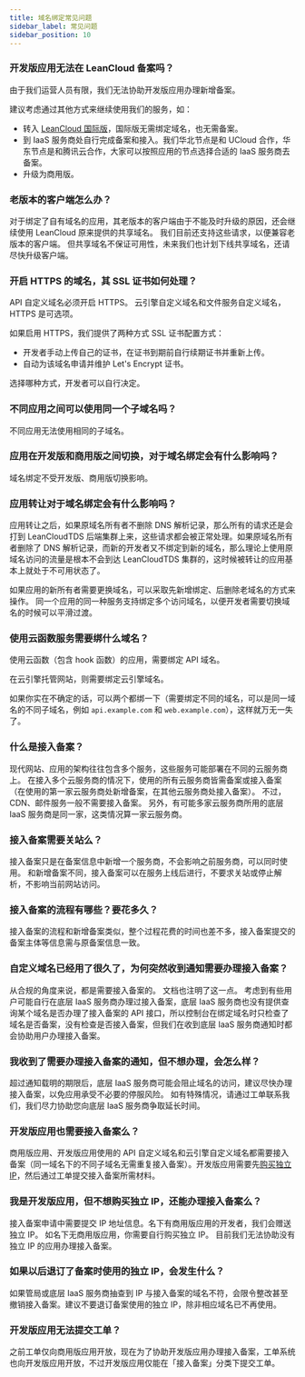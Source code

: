 ```yaml
---
title: 域名绑定常见问题
sidebar_label: 常见问题
sidebar_position: 10
---
```



<Conditional brand="leancloud">

### 开发版应用无法在 LeanCloud 备案吗？

由于我们运营人员有限，我们无法协助开发版应用办理新增备案。

建议考虑通过其他方式来继续使用我们的服务，如：

- 转入 [LeanCloud 国际版](https://leancloud.app)，国际版无需绑定域名，也无需备案。
- 到 IaaS 服务商处自行完成备案和接入。我们华北节点是和 UCloud 合作，华东节点是和腾讯云合作，大家可以按照应用的节点选择合适的 IaaS 服务商去备案。
- 升级为商用版。

### 老版本的客户端怎么办？

对于绑定了自有域名的应用，其老版本的客户端由于不能及时升级的原因，还会继续使用 LeanCloud 原来提供的共享域名。
我们目前还支持这些请求，以便兼容老版本的客户端。
但共享域名不保证可用性，未来我们也计划下线共享域名，还请尽快升级客户端。

</Conditional>

### 开启 HTTPS 的域名，其 SSL 证书如何处理？

API 自定义域名必须开启 HTTPS。
云引擎自定义域名和文件服务自定义域名，HTTPS 是可选项。

如果启用 HTTPS，我们提供了两种方式 SSL 证书配置方式：

- 开发者手动上传自己的证书，在证书到期前自行续期证书并重新上传。
- 自动为该域名申请并维护 Let's Encrypt 证书。

选择哪种方式，开发者可以自行决定。

### 不同应用之间可以使用同一个子域名吗？

不同应用无法使用相同的子域名。

<Conditional brand="leancloud">

### 应用在开发版和商用版之间切换，对于域名绑定会有什么影响吗？

域名绑定不受开发版、商用版切换影响。

</Conditional>

### 应用转让对于域名绑定会有什么影响吗？

应用转让之后，如果原域名所有者不删除 DNS 解析记录，那么所有的请求还是会打到 <Conditional brand="leancloud">LeanCloud</Conditional><Conditional brand="tds">TDS</Conditional> 后端集群上来，这些请求都会被正常处理。如果原域名所有者删除了 DNS 解析记录，而新的开发者又不绑定到新的域名，那么理论上使用原域名访问的流量是根本不会到达 <Conditional brand="leancloud">LeanCloud</Conditional><Conditional brand="tds">TDS</Conditional> 集群的，这时候被转让的应用基本上就处于不可用状态了。

如果应用的新所有者需要更换域名，可以采取先新增绑定、后删除老域名的方式来操作。
同一个应用的同一种服务支持绑定多个访问域名，以便开发者需要切换域名的时候可以平滑过渡。

### 使用云函数服务需要绑什么域名？

使用云函数（包含 hook 函数）的应用，需要绑定 API 域名。

在云引擎托管网站，则需要绑定云引擎域名。

如果你实在不确定的话，可以两个都绑一下（需要绑定不同的域名，可以是同一域名的不同子域名，例如 `api.example.com` 和 `web.example.com`），这样就万无一失了。

### 什么是接入备案？

现代网站、应用的架构往往包含多个服务，这些服务可能部署在不同的云服务商上。
在接入多个云服务商的情况下，使用的所有云服务商皆需备案或接入备案（在使用的第一家云服务商处新增备案，在其他云服务商处接入备案）。
不过，CDN、邮件服务一般不需要接入备案。
另外，有可能多家云服务商所用的底层 IaaS 服务商是同一家，这类情况算一家云服务商。

### 接入备案需要关站么？

接入备案只是在备案信息中新增一个服务商，不会影响之前服务商，可以同时使用。
和新增备案不同，接入备案可以在服务上线后进行，不要求关站或停止解析，不影响当前网站访问。

### 接入备案的流程有哪些？要花多久？

接入备案的流程和新增备案类似，整个过程花费的时间也差不多，接入备案提交的备案主体等信息需与原备案信息一致。

### 自定义域名已经用了很久了，为何突然收到通知需要办理接入备案？

从合规的角度来说，都是需要接入备案的。
文档也注明了这一点。
考虑到有些用户可能自行在底层 IaaS 服务商办理过接入备案，底层 IaaS 服务商也没有提供查询某个域名是否办理了接入备案的 API 接口，所以控制台在绑定域名时只检查了域名是否备案，没有检查是否接入备案，但我们在收到底层 IaaS 服务商通知时都会协助用户办理接入备案。

### 我收到了需要办理接入备案的通知，但不想办理，会怎么样？

超过通知载明的期限后，底层 IaaS 服务商可能会阻止域名的访问，建议尽快办理接入备案，以免应用承受不必要的停服风险。
如有特殊情况，请通过工单联系我们，我们尽力协助您向底层 IaaS 服务商争取延长时间。

<Conditional brand="leancloud">

### 开发版应用也需要接入备案么？

商用版应用、开发版应用使用的 API 自定义域名和云引擎自定义域名都需要接入备案（同一域名下的不同子域名无需重复接入备案）。开发版应用需要先<a href="https://leancloud.cn/docs/custom-api-domain-guide.html#hash-1958256555">购买独立 IP</a>，然后通过工单提交接入备案所需材料。

### 我是开发版应用，但不想购买独立 IP，还能办理接入备案么？

接入备案申请中需要提交 IP 地址信息。名下有商用版应用的开发者，我们会赠送独立 IP。
如名下无商用版应用，你需要自行购买独立 IP。
目前我们无法协助没有独立 IP 的应用办理接入备案。

### 如果以后退订了备案时使用的独立 IP，会发生什么？

如果管局或底层 IaaS 服务商抽查到 IP 与接入备案的域名不符，会限令整改甚至撤销接入备案。建议不要退订备案使用的独立 IP，除非相应域名已不再使用。

### 开发版应用无法提交工单？

之前工单仅向商用版应用开放，现在为了协助开发版应用办理接入备案，工单系统也向开发版应用开放，不过开发版应用仅能在「接入备案」分类下提交工单。

</Conditional>
